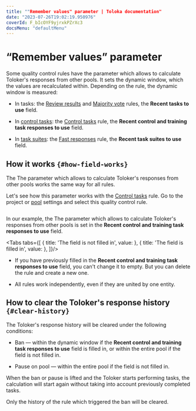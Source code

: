 ```yaml
---
title: ""Remember values" parameter | Toloka documentation"
date: "2023-07-26T19:02:19.950976"
coverId: F_bIcOYF9yjrxkPZrXc3
docsMenu: "defaultMenu"
---
```



# “Remember values” parameter

Some quality control rules have the parameter which allows to calculate Toloker's responses from other pools. It sets the dynamic window, which the values are recalculated within. Depending on the rule, the dynamic window is measured:

- In tasks: the [Review results](/docs/guide/reviewing-assignments) and [Majority vote](/docs/guide/mvote) rules, the **Recent tasks to use** field.

- In [control tasks](/docs/glossary#control-task): the [Control tasks](/docs/guide/goldenset) rule, the **Recent control and training task responses to use** field.

- In [task suites](/docs/glossary#task-suite): the [Fast responses](/docs/guide/quick-answers) rule, the **Recent task suites to use** field.

## How it works `{#how-field-works}`

The <Term term="parameter">The parameter which allows to calculate Toloker's responses from other pools</Term> works the same way for all rules.

Let's see how this parameter works with the [Control tasks](/docs/guide/goldenset) rule. Go to the project or [pool](/docs/glossary#pool) settings and select this quality control rule.

<Image width="700px" withBackground imageId="1675425604819" alt="" />

In our example, the <Term term="parameter">The parameter which allows to calculate Toloker's responses from other pools</Term> is set in the **Recent control and training task responses to use** field.

<Tabs tabs={[
  { title: 'The field is not filled in', value: <RememberValuesList1/> },
  { title: 'The field is filled in', value: <RememberValuesList2/> },
]}/>

<Note mode="restriction" title="Important">

- If you have previously filled in the **Recent control and training task responses to use** field, you can't change it to empty. But you can delete the rule and create a new one.

- All rules work independently, even if they are united by one entity.

</Note>

## How to clear the Toloker's response history `{#clear-history}`

The Toloker's response history will be cleared under the following conditions:

- Ban — within the dynamic window if the **Recent control and training task responses to use** field is filled in, or within the entire pool if the field is not filled in.

- Pause on pool — within the entire pool if the field is not filled in.

When the ban or pause is lifted and the Toloker starts performing tasks, the calculation will start again without taking into account previously completed tasks.

<Note mode="restriction" title="Alert">

Only the history of the rule which triggered the ban will be cleared.

</Note>